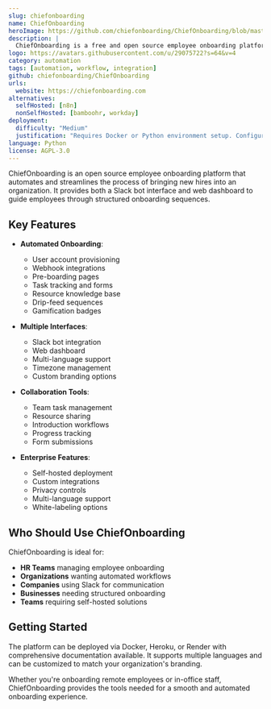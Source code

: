 ```yaml
---
slug: chiefonboarding
name: ChiefOnboarding
heroImage: https://github.com/chiefonboarding/ChiefOnboarding/blob/master/docs/static/timeline-overview.png
description: |
  ChiefOnboarding is a free and open source employee onboarding platform that lets you onboard new hires through Slack or a web dashboard with automated provisioning, pre-boarding, and structured onboarding sequences.
logo: https://avatars.githubusercontent.com/u/29075722?s=64&v=4
category: automation
tags: [automation, workflow, integration]
github: chiefonboarding/ChiefOnboarding
urls:
  website: https://chiefonboarding.com
alternatives:
  selfHosted: [n8n]
  nonSelfHosted: [bamboohr, workday]
deployment:
  difficulty: "Medium"
  justification: "Requires Docker or Python environment setup. Configuration needed for production use."
language: Python
license: AGPL-3.0
---
```


ChiefOnboarding is an open source employee onboarding platform that automates
and streamlines the process of bringing new hires into an organization. It
provides both a Slack bot interface and web dashboard to guide employees through
structured onboarding sequences.

## Key Features

- **Automated Onboarding**:

  - User account provisioning
  - Webhook integrations
  - Pre-boarding pages
  - Task tracking and forms
  - Resource knowledge base
  - Drip-feed sequences
  - Gamification badges

- **Multiple Interfaces**:

  - Slack bot integration
  - Web dashboard
  - Multi-language support
  - Timezone management
  - Custom branding options

- **Collaboration Tools**:

  - Team task management
  - Resource sharing
  - Introduction workflows
  - Progress tracking
  - Form submissions

- **Enterprise Features**:
  - Self-hosted deployment
  - Custom integrations
  - Privacy controls
  - Multi-language support
  - White-labeling options

## Who Should Use ChiefOnboarding

ChiefOnboarding is ideal for:

- **HR Teams** managing employee onboarding
- **Organizations** wanting automated workflows
- **Companies** using Slack for communication
- **Businesses** needing structured onboarding
- **Teams** requiring self-hosted solutions

## Getting Started

The platform can be deployed via Docker, Heroku, or Render with comprehensive
documentation available. It supports multiple languages and can be customized to
match your organization's branding.

Whether you're onboarding remote employees or in-office staff, ChiefOnboarding
provides the tools needed for a smooth and automated onboarding experience.
